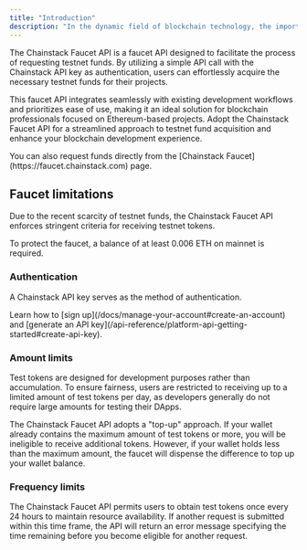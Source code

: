 ---
title: "Introduction"
description: "In the dynamic field of blockchain technology, the importance of efficient and reliable testing platforms is crucial. For developers, researchers, and blockchain enthusiasts working on blockchain projects, access to testnet funds is essential for successful experimentation and development."
---

The Chainstack Faucet API is a faucet API designed to facilitate the process of requesting testnet funds. By utilizing a simple API call with the Chainstack API key as authentication, users can effortlessly acquire the necessary testnet funds for their projects.

This faucet API integrates seamlessly with existing development workflows and prioritizes ease of use, making it an ideal solution for blockchain professionals focused on Ethereum-based projects. Adopt the Chainstack Faucet API for a streamlined approach to testnet fund acquisition and enhance your blockchain development experience.

<Info>
  You can also request funds directly from the [Chainstack Faucet](https://faucet.chainstack.com) page.
</Info>

## Faucet limitations

Due to the recent scarcity of testnet funds, the Chainstack Faucet API enforces stringent criteria for receiving testnet tokens.

<Info>
  To protect the faucet, a balance of at least 0.006 ETH on mainnet is required.
</Info>

### Authentication

A Chainstack API key serves as the method of authentication.

<Info>
  Learn how to [sign up](/docs/manage-your-account#create-an-account) and [generate an API key](/api-reference/platform-api-getting-started#create-api-key).
</Info>

### Amount limits

Test tokens are designed for development purposes rather than accumulation. To ensure fairness, users are restricted to receiving up to a limited amount of test tokens per day, as developers generally do not require large amounts for testing their DApps.

The Chainstack Faucet API adopts a "top-up" approach. If your wallet already contains the maximum amount of test tokens or more, you will be ineligible to receive additional tokens. However, if your wallet holds less than the maximum amount, the faucet will dispense the difference to top up your wallet balance.

### Frequency limits

The Chainstack Faucet API permits users to obtain test tokens once every 24 hours to maintain resource availability. If another request is submitted within this time frame, the API will return an error message specifying the time remaining before you become eligible for another request.
